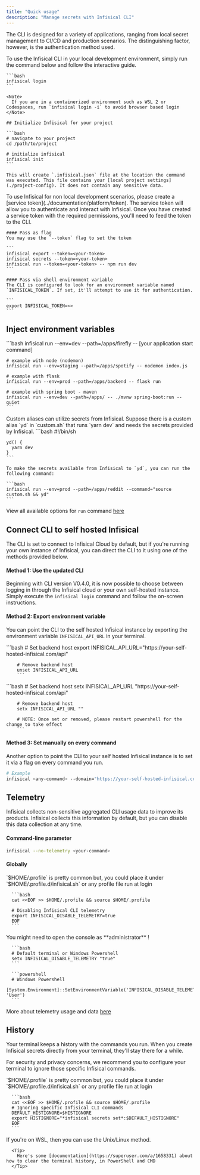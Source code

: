 ```yaml
---
title: "Quick usage"
description: "Manage secrets with Infisical CLI"
---
```


The CLI is designed for a variety of applications, ranging from local secret management to CI/CD and production scenarios. 
The distinguishing factor, however, is the authentication method used.

<Tabs>
  <Tab title="Local development only">
    To use the Infisical CLI in your local development environment, simply run the command below and follow the interactive guide. 

    ```bash 
    infisical login 
    ```

    <Note>
      If you are in a containerized environment such as WSL 2 or Codespaces, run `infisical login -i` to avoid browser based login 
    </Note>

    ## Initialize Infisical for your project

    ```bash
    # navigate to your project
    cd /path/to/project

    # initialize infisical
    infisical init
    ```

    This will create `.infisical.json` file at the location the command was executed. This file contains your [local project settings](./project-config). It does not contain any sensitive data. 
    
  </Tab>

  <Tab title="Staging, production & all other use case">
    To use Infisical for non local development scenarios, please create a [service token](../documentation/platform/token). The service token will allow you to authenticate and interact with Infisical. 
    Once you have created a service token with the required permissions, you'll need to feed the token to the CLI. 

    #### Pass as flag
    You may use the `--token` flag to set the token

    ```
    infisical export --token=<your-token>
    infisical secrets --token=<your-token>
    infisical run --token=<your-token> -- npm run dev
    ```

    #### Pass via shell environment variable
    The CLI is configured to look for an environment variable named `INFISICAL_TOKEN`. If set, it'll attempt to use it for authentication.

    ```
    export INFISICAL_TOKEN=<>
    ```
    

  </Tab>
</Tabs>


## Inject environment variables
<Tabs>
  <Tab title="Feed secrets to your application">
    ```bash
    infisical run --env=dev --path=/apps/firefly -- [your application start command]

    # example with node (nodemon)
    infisical run --env=staging --path=/apps/spotify -- nodemon index.js

    # example with flask
    infisical run --env=prod --path=/apps/backend -- flask run

    # example with spring boot - maven
    infisical run --env=dev --path=/apps/ -- ./mvnw spring-boot:run --quiet
    ```
  </Tab>
  <Tab title="Feed secrets via custom aliases (advanced)">
    Custom aliases can utilize secrets from Infisical. Suppose there is a custom alias `yd` in `custom.sh` that runs `yarn dev` and needs the secrets provided by Infisical.
    ```bash
    #!/bin/sh

    yd() {
      yarn dev
    }
    ```

    To make the secrets available from Infisical to `yd`, you can run the following command:

    ```bash
    infisical run --env=prod --path=/apps/reddit --command="source custom.sh && yd"
    ```
  </Tab>
</Tabs>

View all available options for `run` command [here](./commands/run)

## Connect CLI to self hosted Infisical 

<Accordion title="Optional: point CLI to self-hosted">
The CLI is set to connect to Infisical Cloud by default, but if you're running your own instance of Infisical, you can direct the CLI to it using one of the methods provided below.

#### Method 1: Use the updated CLI
Beginning with CLI version V0.4.0, it is now possible to choose between logging in through the Infisical cloud or your own self-hosted instance. Simply execute the `infisical login` command and follow the on-screen instructions.

#### Method 2: Export environment variable 
You can point the CLI to the self hosted Infisical instance by exporting the environment variable `INFISICAL_API_URL` in your terminal.

<Tabs>
  <Tab title="Linux/MacOs">
		```bash
		# Set backend host 
		export INFISICAL_API_URL="https://your-self-hosted-infisical.com/api"

		# Remove backend host 
		unset INFISICAL_API_URL
		```
  </Tab>
  <Tab title="Windows Powershell">
		```bash
		# Set backend host 
		setx INFISICAL_API_URL "https://your-self-hosted-infisical.com/api"

		# Remove backend host 
		setx INFISICAL_API_URL ""

		# NOTE: Once set or removed, please restart powershell for the change to take effect
		```
  </Tab>
</Tabs>

#### Method 3: Set manually on every command
Another option to point the CLI to your self hosted Infisical instance is to set it via a flag on every command you run.

```bash 
# Example
infisical <any-command> --domain="https://your-self-hosted-infisical.com/api"
```
</Accordion>

## Telemetry

Infisical collects non-sensitive aggregated CLI usage data to improve its products. Infisical collects this information by default, but you can disable this data collection at any time.

<Accordion title="Disable telemetry">

#### Command-line parameter

```bash
infisical --no-telemetry <your-command>
```

#### Globally

<Tabs>
   <Tab title="Unix/Linux">
      <Tip>
        `$HOME/.profile` is pretty common but, you could place it under `$HOME/.profile.d/infisical.sh` or any profile file run at login 
      </Tip>

      ```bash
      cat <<EOF >> $HOME/.profile && source $HOME/.profile

      # Disabling Infisical CLI telemetry
      export INFISICAL_DISABLE_TELEMETRY=true
      EOF
      ```

   </Tab>
   <Tab title="Windows">
      <Warning>
        You might need to open the console as **administrator** !
      </Warning>

      ```bash
      # Default terminal or Windows Powershell
      setx INFISICAL_DISABLE_TELEMETRY "true"
      ```

      ```powershell
      # Windows Powershell
      [System.Environment]::SetEnvironmentVariable('INFISICAL_DISABLE_TELEMETRY','true', 'User')
      ```

   </Tab>
</Tabs>

</Accordion>

More about telemetry usage and data [here](./telemetry)

## History

Your terminal keeps a history with the commands you run. When you create Infisical secrets directly from your terminal, they'll stay there for a while.

For security and privacy concerns, we recommend you to configure your terminal to ignore those specific Infisical commands.

<Accordion title="Ignore commands">

<Tabs>
   <Tab title="Unix/Linux">
      <Tip>
        `$HOME/.profile` is pretty common but, you could place it under `$HOME/.profile.d/infisical.sh` or any profile file run at login 
      </Tip>

      ```bash
      cat <<EOF >> $HOME/.profile && source $HOME/.profile
      # Ignoring specific Infisical CLI commands
      DEFAULT_HISTIGNORE=$HISTIGNORE
      export HISTIGNORE="*infisical secrets set*:$DEFAULT_HISTIGNORE"
      EOF
      ```

   </Tab>
   <Tab title="Windows">
      If you're on WSL, then you can use the Unix/Linux method.

      <Tip>
        Here's some [documentation](https://superuser.com/a/1658331) about how to clear the terminal history, in PowerShell and CMD
      </Tip>
   </Tab>
</Tabs>

</Accordion>
